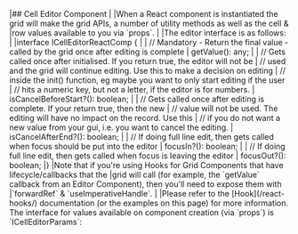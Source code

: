 <framework-specific-section frameworks="react">
|## Cell Editor Component
|
|When a React component is instantiated the grid will make the grid APIs, a number of utility methods as well as the cell &
|row values available to you via `props`.
|
|The editor interface is as follows:
|
</framework-specific-section>

<framework-specific-section frameworks="react">
<snippet transform={false} language="ts">
|interface ICellEditorReactComp {
|
|    // Mandatory - Return the final value - called by the grid once after editing is complete
|    getValue(): any;
|
|    // Gets called once after initialised. If you return true, the editor will not be
|    // used and the grid will continue editing. Use this to make a decision on editing
|    // inside the init() function, eg maybe you want to only start editing if the user
|    // hits a numeric key, but not a letter, if the editor is for numbers.
|    isCancelBeforeStart?(): boolean;
|
|    // Gets called once after editing is complete. If your return true, then the new
|    // value will not be used. The editing will have no impact on the record. Use this
|    // if you do not want a new value from your gui, i.e. you want to cancel the editing.
|    isCancelAfterEnd?(): boolean;
|
|    // If doing full line edit, then gets called when focus should be put into the editor
|    focusIn?(): boolean;
|
|    // If doing full line edit, then gets called when focus is leaving the editor
|    focusOut?(): boolean;
|}
</snippet>
</framework-specific-section>

<framework-specific-section frameworks="react">
<note>
|Note that if you're using Hooks for Grid Components that have lifecycle/callbacks that the
|grid will call (for example, the `getValue` callback from an Editor Component), then you'll need to expose them with
|`forwardRef` & `useImperativeHandle`.
|
|Please refer to the [Hook](/react-hooks/) documentation (or the examples on this page) for more information.
</note>
</framework-specific-section>

<framework-specific-section frameworks="react">
The interface for values available on component creation (via `props`) is `ICellEditorParams`:
</framework-specific-section>

